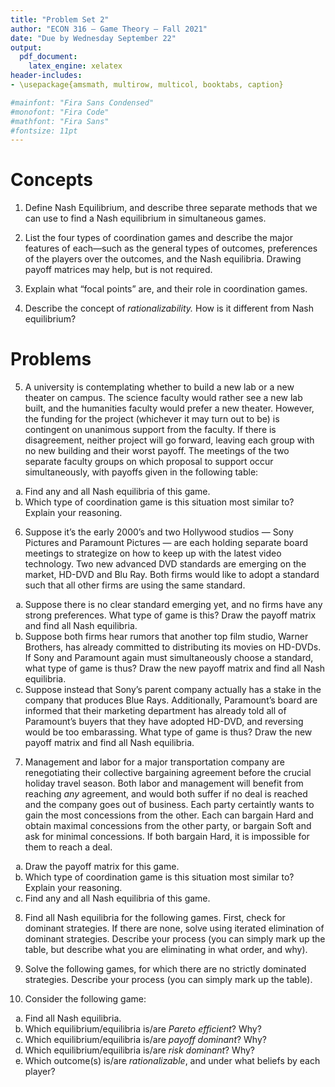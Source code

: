 ```yaml
---
title: "Problem Set 2"
author: "ECON 316 — Game Theory — Fall 2021"
date: "Due by Wednesday September 22"
output:
  pdf_document:
    latex_engine: xelatex
header-includes:
- \usepackage{amsmath, multirow, multicol, booktabs, caption}

#mainfont: "Fira Sans Condensed"
#monofont: "Fira Code"
#mathfont: "Fira Sans"
#fontsize: 11pt
---
```


# Concepts

1. Define Nash Equilibrium, and describe three separate methods that we can use to find a Nash equilibrium in simultaneous games.

\vspace{3in}

2. List the four types of coordination games and describe the major features of each—such as the general types of outcomes, preferences of the players over the outcomes, and the Nash equilibria. Drawing payoff matrices may help, but is not required.

\clearpage

3. Explain what "focal points" are, and their role in coordination games.

\vspace{3in}

4. Describe the concept of *rationalizability.* How is it different from Nash equilibrium?

\clearpage

# Problems

5. A university is contemplating whether to build a new lab or a new theater on campus. The science faculty would rather see a new lab built, and the humanities faculty would prefer a new theater. However, the funding for the project (whichever it may turn out to be) is contingent on unanimous support from the faculty. If there is disagreement, neither project will go forward, leaving each group with no new building and their worst payoff. The meetings of the two separate faculty groups on which proposal to support occur simultaneously, with payoffs given in the following table:

\begin{figure}
  \centering
  \includegraphics[width=3in]{../images/hw_sciences_humanities_game.png}
\end{figure}

a. Find any and all Nash equilibria of this game.
b. Which type of coordination game is this situation most similar to? Explain your reasoning.


\clearpage

6. Suppose it's the early 2000's and two Hollywood studios — Sony Pictures and Paramount Pictures — are each holding separate board meetings to strategize on how to keep up with the latest video technology. Two new advanced DVD standards are emerging on the market, HD-DVD and Blu Ray. Both firms would like to adopt a standard such that all other firms are using the same standard.

a. Suppose there is no clear standard emerging yet, and no firms have any strong preferences. What type of game is this? Draw the payoff matrix and find all Nash equilibria.
b. Suppose both firms hear rumors that another top film studio, Warner Brothers, has already committed to distributing its movies on HD-DVDs. If Sony and Paramount again must simultaneously choose a standard, what type of game is thus? Draw the new payoff matrix and find all Nash equilibria.
c. Suppose instead that Sony's parent company actually has a stake in the company that produces Blue Rays. Additionally, Paramount's board are informed that their marketing department has already told all of Paramount's buyers that they have adopted HD-DVD, and reversing would be too embarassing. What type of game is thus? Draw the new payoff matrix and find all Nash equilibria.

\clearpage

7. Management and labor for a major transportation company are renegotiating their collective bargaining agreement before the crucial holiday travel season. Both labor and management will benefit from reaching *any* agreement, and would both suffer if no deal is reached and the company goes out of business. Each party certaintly wants to gain the most concessions from the other. Each can bargain Hard and obtain maximal concessions from the other party, or bargain Soft and ask for minimal concessions. If both bargain Hard, it is impossible for them to reach a deal.

a. Draw the payoff matrix for this game.
b. Which type of coordination game is this situation most similar to? Explain your reasoning.
c. Find any and all Nash equilibria of this game.

\clearpage

8. Find all Nash equilibria for the following games. First, check for dominant strategies. If there are none, solve using iterated elimination of dominant strategies. Describe your process (you can simply mark up the table, but describe what you are eliminating in what order, and why).

\begin{figure}
  \centering
  \caption*{Part A}
  \includegraphics[width=2.5in]{../images/hw_7a.png}
\end{figure}

\begin{figure}
  \centering
  \caption*{Part B}
  \includegraphics[width=2.5in]{../images/hw_7b.png}
\end{figure}

\begin{figure}
  \centering
  \caption*{Part C}
  \includegraphics[width=2.5in]{../images/hw_7c.png}
\end{figure}

\begin{figure}
  \centering
  \caption*{Part D}
  \includegraphics[width=2.5in]{../images/hw_7d.png}
\end{figure}

\begin{figure}
  \centering
  \caption*{Part E}
  \includegraphics[width=6in]{../images/hw_7e.png}
\end{figure}

\clearpage

9. Solve the following games, for which there are no strictly dominated strategies. Describe your process (you can simply mark up the table).

\begin{figure}
  \centering
  \caption*{Part A}
  \includegraphics[width=2.5in]{../images/hw_8a.png}
\end{figure}

\begin{figure}
  \centering
  \caption*{Part B}
  \includegraphics[width=2.5in]{../images/hw_8b.png}
\end{figure}

\begin{figure}
  \centering
  \caption*{Part C}
  \includegraphics[width=6in]{../images/hw_8c.png}
\end{figure}

\clearpage

10. Consider the following game:

\begin{figure}
  \centering
  \includegraphics[width=3in]{../images/hw_10.png}
\end{figure}

a. Find all Nash equilibria.
b. Which equilibrium/equilibria is/are *Pareto efficient*? Why?
c. Which equilibrium/equilibria is/are *payoff dominant*? Why?
d. Which equilibrium/equilibria is/are *risk dominant*? Why?
e. Which outcome(s) is/are *rationalizable*, and under what beliefs by each player?
